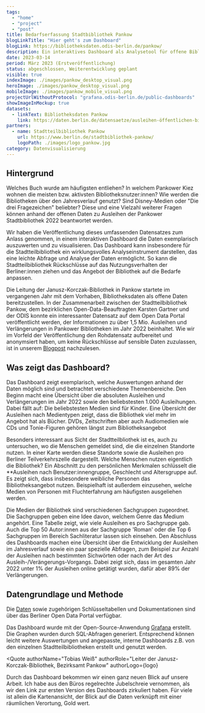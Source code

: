 ```yaml
---
tags:
  - "home"
  - "project"
  - "post"
title: Bedarfserfassung Stadtbibliothek Pankow
blogLinkTitle: "Hier geht's zum Dashboard"
blogLink: https://bibliotheksdaten.odis-berlin.de/pankow/
description: Ein interaktives Dashboard als Analysetool für offene Bibliotheksdaten unterstützt die datengetriebene Bedarfserfassung
date: 2023-03-14
period: März 2023 (Erstveröffentlichung)
status: abgeschlossen, Weiterentwicklung geplant
visible: true
indexImage: ./images/pankow_desktop_visual.png
heroImage: ./images/pankow_desktop_visual.png
mobileImage: ./images/pankow_mobile_visual.png
projectUrlWithoutProtocol: "grafana.odis-berlin.de/public-dashboards"
showImageInMockup: true
datasets:
  - linkText: Bibliotheksdaten Pankow
    link: https://daten.berlin.de/datensaetze/ausleihen-öffentlichen-bibliotheken-pankow-2022-und-2023
partners:
  - name: Stadtteilbibliothek Pankow
    url: https://www.berlin.de/stadtbibliothek-pankow/
    logoPath: ./images/logo_pankow.jpg
category: Datenvisualisierung
---
```


## Hintergrund

Welches Buch wurde am häufigsten entliehen? In welchem Pankower Kiez wohnen die meisten bzw. aktivsten Bibliotheksnutzer:innen? Wie werden die Bibliotheken über den Jahresverlauf genutzt? Sind Disney-Medien oder "Die drei Fragezeichen" beliebter? Diese und eine Vielzahl weiterer Fragen können anhand der offenen Daten zu Ausleihen der Pankower Stadtbibliothek 2022 beantwortet werden.

Wir haben die Veröffentlichung dieses umfassenden Datensatzes zum Anlass genommen, in einem interaktiven Dashboard die Daten exemplarisch auszuwerten und zu visualisieren. Das Dashboard kann insbesondere für die Stadtteilbibliothek ein wirklungsvolles Analyseinstrument darstellen, das eine leichte Abfrage und Analyse der Daten ermöglicht. So kann die Stadtteilbibliothek Rückschlüsse auf das Nutzungsverhalten der Berliner:innen ziehen und das Angebot der Bibliothek auf die Bedarfe anpassen.

Die Leitung der Janusz-Korczak-Bibliothek in Pankow startete im vergangenen Jahr mit dem Vorhaben, Bibliotheksdaten als offene Daten bereitzustellen. In der Zusammenarbeit zwischen der Stadtteilbibliothek Pankow, dem bezirklichen Open-Data-Beauftragten Karsten Gartner und der ODIS konnte ein interessanter Datensatz auf dem Open Data Portal veröffentlicht werden, der Informationen zu über 1,5 Mio. Ausleihen und Verlängerungen in Pankower Bibliotheken im Jahr 2022 beinhaltet. Wie wir im Vorfeld der Veröffentlichung den Rohdatensatz aufbereitet und anonymsiert haben, um keine Rückschlüsse auf sensible Daten zuzulassen, ist in unserem [Blogpost](/aktuelles/2023-03-14-bibliotheksdaten_pankow) nachzulesen.

## Was zeigt das Dashboard?

Das Dashboard zeigt exemplarisch, welche Auswertungen anhand der Daten möglich sind und betrachtet verschiedene Themenbereiche. Den Beginn macht eine Übersicht über die absoluten Ausleihen und Verlängerungen im Jahr 2022 sowie den beliebstesten 1.000 Ausleihungen. Dabei fällt auf: Die beliebstesten Medien sind für Kinder. Eine Übersicht der Ausleihen nach Medientypen zeigt, dass die Bibliothek viel mehr im Angebot hat als Bücher. DVDs, Zeitschriften aber auch Audiomedien wie CDs und Tonie-Figuren gehören längst zum Bibliotheksangebot

Besonders interessant aus Sicht der Stadtteilbliothek ist es, auch zu untersuchen, wo die Menschen gemeldet sind, die die einzelnen Standorte nutzen. In einer Karte werden diese Standorte sowie die Ausleihen pro Berliner Teilverkehrszelle dargestellt. Welche Menschen nutzen eigentlich die Bibliothek? Ein Abschnitt zu den persönlichen Merkmalen schlüsselt die \*\*Ausleihen nach Benutzer:innengruppe, Geschlecht und Altersgruppe auf. Es zeigt sich, dass insbesondere weibliche Personen das Bibliotheksangebot nutzen. Beispielhaft ist außerdem einzusehen, welche Medien von Personen mit Fluchterfahrung am häufigsten ausgeliehen werden.

Die Medien der Bibliothek sind verschiedenen Sachgruppen zugeordnet. Die Sachgruppen geben eine Idee davon, welchem Genre das Medium angehört. Eine Tabelle zeigt, wie viele Ausleihen es pro Sachgruppe gab. Auch die Top 50 Autor:innen aus der Sachgruppe 'Roman' oder die Top 6 Sachgruppen im Bereich Sachliteratur lassen sich einsehen. Den Abschluss des Dashboards machen eine Übersicht über die Entwicklung der Ausleihen im Jahresverlauf sowie ein paar spezielle Abfragen, zum Beispiel zur Anzahl der Ausleihen nach bestimmten Sichwörten oder nach der Art des Ausleih-/Verängerungs-Vorgangs. Dabei zeigt sich, dass im gesamten Jahr 2022 unter 1% der Ausleihen online getätigt wurden, dafür aber 89% der Verlängerungen.

## Datengrundlage und Methode

Die [Daten](https://daten.berlin.de/datensaetze/ausleihen-%C3%B6ffentlichen-bibliotheken-pankow-2022) sowie zugehörigen Schlüsseltabellen und Dokumentationen sind über das Berliner Open Data Portal verfügbar.

Das Dashboard wurde mit der Open-Source-Anwendung [Grafana](https://github.com/grafana/grafana) erstellt. Die Graphen wurden durch SQL-Abfragen generiert. Entsprechend können leicht weitere Auswertungen und angepasste, interne Dashboards z.B. von den einzelnen Stadtteilbibliotheken erstellt und genutzt werden.


<Quote
  authorName="Tobias Weiß"
  authorRole="Leiter der Janusz-Korczak-Bibliothek, Bezirksamt Pankow"
  authorLogo={logo}
>
  Durch das Dashboard bekommen wir einen ganz neuen Blick auf unsere Arbeit. Ich
  habe aus den Büros regelrechte Jubelschreie vernommen, als wir den Link zur
  ersten Version des Dashboards zirkuliert haben. Für viele ist allein die
  Kartenansicht, der Blick auf die Daten verknüpft mit einer räumlichen
  Verortung, Gold wert.
</Quote>
